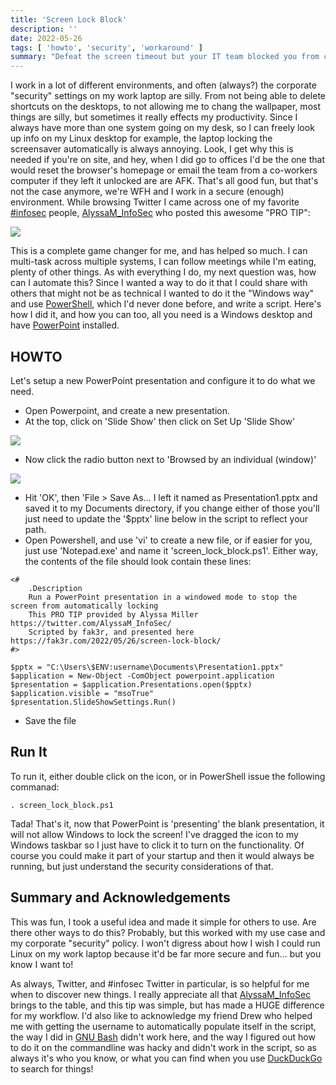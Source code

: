 ```yaml
---
title: 'Screen Lock Block'
description: ''
date: 2022-05-26
tags: [ 'howto', 'security', 'workaround' ]
summary: "Defeat the screen timeout but your IT team blocked you from changing"
---
```

I work in a lot of different environments, and often (always?) the corporate "security" settings on my work laptop are silly. From not being able to delete shortcuts on the desktops, to not allowing me to chang the wallpaper, most things are silly, but sometimes it really effects my productivity. Since I always have more than one system going on my desk, so I can freely look up info on my Linux desktop for example, the laptop locking the screensaver automatically is always annoying. Look, I get why this is needed if you're on site, and hey, when I did go to offices I'd be the one that would reset the browser's homepage or email the team from a co-workers computer if they left it unlocked are are AFK. That's all good fun, but that's not the case anymore, we're WFH and I work in a secure (enough) environment. While browsing Twitter I came across one of my favorite [#infosec](https://twitter.com/hashtag/InfoSec) people, [AlyssaM_InfoSec](https://twitter.com/AlyssaM_InfoSec/) who posted this awesome "PRO TIP": 

![](/2022/screen_lock_block-00.png)

This is a complete game changer for me, and has helped so much. I can multi-task across multiple systems, I can follow meetings while I'm eating, plenty of other things. As with everything I do, my next question was, how can I automate this? Since I wanted a way to do it that I could share with others that might not be as technical I wanted to do it the "Windows way" and use [PowerShell](https://docs.microsoft.com/en-us/powershell/), which I'd never done before, and write a script. Here's how I did it, and how you can too, all you need is a Windows desktop and have [PowerPoint](https://docs.microsoft.com/en-us/office/client-developer/powerpoint-home) installed.

## HOWTO

Let's setup a new PowerPoint presentation and configure it to do what we need. 

* Open Powerpoint, and create a new presentation.
* At the top, click on 'Slide Show' then click on Set Up 'Slide Show'

![](/2022/screen_lock_block-01.png)

* Now click the radio button next to 'Browsed by an individual (window)'

![](/2022/screen_lock_block-02.png)

* Hit 'OK', then 'File > Save As… I left it named as Presentation1.pptx and saved it to my Documents directory, if you change either of those you'll just need to update the '$pptx' line below in the script to reflect your path.
* Open Powershell, and use 'vi' to create a new file, or if easier for you, just use 'Notepad.exe' and name it 'screen_lock_block.ps1'. Either way, the contents of the file should look contain these lines:

```
<# 
	.Description
	Run a PowerPoint presentation in a windowed mode to stop the screen from automatically locking
	This PRO TIP provided by Alyssa Miller https://twitter.com/AlyssaM_InfoSec/
	Scripted by fak3r, and presented here https://fak3r.com/2022/05/26/screen-lock-block/
#>

$pptx = "C:\Users\$ENV:username\Documents\Presentation1.pptx"
$application = New-Object -ComObject powerpoint.application
$presentation = $application.Presentations.open($pptx)
$application.visible = "msoTrue"
$presentation.SlideShowSettings.Run()
```

* Save the file

## Run It

To run it, either double click on the icon, or in PowerShell issue the following commanad:

```
. screen_lock_block.ps1
```

Tada! That's it, now that PowerPoint is 'presenting' the blank presentation, it will not allow Windows to lock the screen! I've dragged the icon to my Windows taskbar so I just have to click it to turn on the functionality. Of course you could make it part of your startup and then it would always be running, but just understand the security considerations of that.

## Summary and Acknowledgements

This was fun, I took a useful idea and made it simple for others to use. Are there other ways to do this? Probably, but this worked with my use case and my corporate "security" policy. I won't digress about how I wish I could run Linux on my work laptop because it'd be far more secure and fun... but  you know I want to!

As always, Twitter, and #infosec Twitter in particular, is so helpful for me when to discover new things. I really appreciate all that [AlyssaM_InfoSec](https://twitter.com/AlyssaM_InfoSec/) brings to the table, and this tip was simple, but has made a HUGE difference for my workflow. I'd also like to acknowledge my friend Drew who helped me with getting the username to automatically populate itself in the script, the way I did in [GNU Bash](https://www.gnu.org/software/bash/) didn't work here, and the way I figured out how to do it on the commandline was hacky and didn't work in the script, so as always it's who you know, or what you can find when you use [DuckDuckGo](https://duckduckgo.com/) to search for things!
